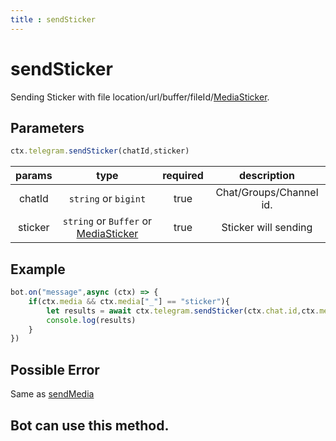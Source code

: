 ```yaml
--- 
title : sendSticker
--- 
```

# sendSticker
Sending Sticker with file location/url/buffer/fileId/[MediaSticker](/beta/modules/Utils.Medias.html#MediaSticker). 
## Parameters 
```ts  
ctx.telegram.sendSticker(chatId,sticker)
```

| params | type | required | description | 
| :----: | :---: | :-----: | :---------: |
| chatId | `string` or `bigint` | true | Chat/Groups/Channel id. |
| sticker | `string` or `Buffer` or [MediaSticker](/beta/modules/Utils.Medias.html#MediaSticker) | true | Sticker will sending |

## Example 
```ts highlight="3"
bot.on("message",async (ctx) => {
    if(ctx.media && ctx.media["_"] == "sticker"){
        let results = await ctx.telegram.sendSticker(ctx.chat.id,ctx.media) 
        console.log(results)
    }
})
```
## Possible Error 
Same as [sendMedia](/methods/Media/sendMedia#possible-error)
## Bot can use this method.